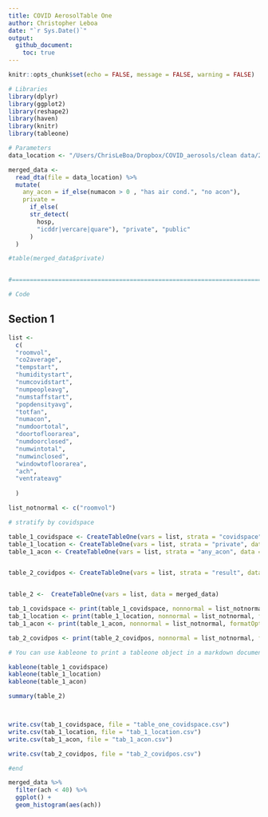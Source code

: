 ```yaml
---
title: COVID AerosolTable One
author: Christopher Leboa 
date: "`r Sys.Date()`"
output: 
  github_document:
    toc: true
---
```


```r
knitr::opts_chunk$set(echo = FALSE, message = FALSE, warning = FALSE)
```

```r
# Libraries
library(dplyr)
library(ggplot2)
library(reshape2)
library(haven)
library(knitr)
library(tableone)

# Parameters
data_location <- "/Users/ChrisLeBoa/Dropbox/COVID_aerosols/clean data/2 25 21/mergeddata_22521.dta"

merged_data <- 
  read_dta(file = data_location) %>% 
  mutate(
    any_acon = if_else(numacon > 0 , "has air cond.", "no acon"),
    private =
      if_else(
      str_detect(
        hosp,
        "icddr|vercare|quare"), "private", "public"
      )
  )

#table(merged_data$private)


#===============================================================================

# Code
```

## Section 1
```r
list <-
  c(
  "roomvol",
  "co2average", 
  "tempstart",
  "humiditystart",
  "numcovidstart",
  "numpeopleavg", 
  "numstaffstart",
  "popdensityavg", 
  "totfan", 
  "numacon", 
  "numdoortotal", 
  "doortofloorarea",
  "numdoorclosed", 
  "numwintotal", 
  "numwinclosed",
  "windowtofloorarea",
  "ach",
  "ventrateavg"
  
  )

list_notnormal <- c("roomvol")

# stratify by covidspace 

table_1_covidspace <- CreateTableOne(vars = list, strata = "covidspace", data = merged_data)
table_1_location <- CreateTableOne(vars = list, strata = "private", data = merged_data)
table_1_acon <- CreateTableOne(vars = list, strata = "any_acon", data = merged_data)


table_2_covidpos <- CreateTableOne(vars = list, strata = "result", data = merged_data)


table_2 <-  CreateTableOne(vars = list, data = merged_data)

tab_1_covidspace <- print(table_1_covidspace, nonnormal = list_notnormal, formatOptions = list(big.mark = ","))
tab_1_location <- print(table_1_location, nonnormal = list_notnormal, formatOptions = list(big.mark = ","))
tab_1_acon <- print(table_1_acon, nonnormal = list_notnormal, formatOptions = list(big.mark = ","))

tab_2_covidpos <- print(table_2_covidpos, nonnormal = list_notnormal, formatOptions = list(big.mark = ","))

# You can use kableone to print a tableone object in a markdown document but it will fail if you add in the notnormal thing like this kableone(tab2)

kableone(table_1_covidspace)
kableone(table_1_location)
kableone(table_1_acon)

summary(table_2)



write.csv(tab_1_covidspace, file = "table_one_covidspace.csv")
write.csv(tab_1_location, file = "tab_1_location.csv")
write.csv(tab_1_acon, file = "tab_1_acon.csv")

write.csv(tab_2_covidpos, file = "tab_2_covidpos.csv")

#end

merged_data %>% 
  filter(ach < 40) %>% 
  ggplot() +
  geom_histogram(aes(ach)) 
  
```

